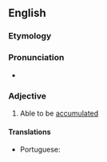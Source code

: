 ==English==

===Etymology===
{{suffix|accumulate|able|lang=en}}

===Pronunciation===
* {{a|US}} {{IPA|/ə.ˈkjum.jə.lə.bəl/|lang=en}}

===Adjective===
{{en-adj}}
# Able to be [[accumulated]]

====Translations====
{{trans-top|able to be accumulated}}
* Portuguese: {{t|pt|acumulável}}
{{trans-mid}}
{{trans-bottom}}